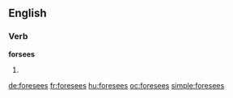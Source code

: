 ==English==

===Verb===
'''forsees'''

# {{third-person singular of|foresee}}

[[de:foresees]]
[[fr:foresees]]
[[hu:foresees]]
[[oc:foresees]]
[[simple:foresees]]